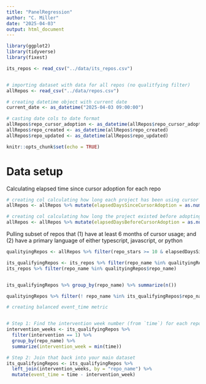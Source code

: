 ```yaml
---
title: "PanelRegression"
author: "C. Miller"
date: "2025-04-03"
output: html_document
---
```


```r
library(ggplot2)
library(tidyverse)
library(fixest)

its_repos <- read_csv("../data/its_repos.csv")


# importing dataset with data for all repos (no qualitfying filter)
allRepos <- read_csv("../data/repos.csv")

# creating datetime object with current date 
current_date <- as_datetime("2025-04-03 09:00:00")

# casting date cols to date format
allRepos$repo_cursor_adoption <- as_datetime(allRepos$repo_cursor_adoption)
allRepos$repo_created <- as_datetime(allRepos$repo_created)
allRepos$repo_updated <- as_datetime(allRepos$repo_updated)

knitr::opts_chunk$set(echo = TRUE)
```

# Data setup 

Calculating elapsed time since cursor adoption for each repo
```r
# creating col calculating how long each project has been using cursor for (how much time has elapsed since adoption)
allRepos <- allRepos %>% mutate(elapsedDaysSinceCursorAdoption = as.numeric(current_date - allRepos$repo_cursor_adoption, units = "days"))

# creating col calculating how long the project existed before adopting cursor (time delta b/w repo creation and cursor adoption date)
allRepos <- allRepos %>% mutate(elapsedDaysBeforeCursorAdoption = as.numeric(allRepos$repo_cursor_adoption - allRepos$repo_created, units = "days"))
```


Pulling subset of repos that (1) have at least 6 months of cursor usage; and (2) have a primary language of either typescript, javascript, or python
```r
qualityingRepos <- allRepos %>% filter(repo_stars >= 10 & elapsedDaysSinceCursorAdoption >= 180 & repo_primary_language %in% c("JavaScript","TypeScript","Python"))

its_qualifyingRepos <- its_repos %>% filter(repo_name %in% qualityingRepos$repo_name)
its_repos %>% filter(repo_name %in% qualityingRepos$repo_name)


its_qualifyingRepos %>% group_by(repo_name) %>% summarize(n())

qualityingRepos %>% filter(! repo_name %in% its_qualifyingRepos$repo_name)


```


```r
# creating balanced event_time metric 


# Step 1: Find the intervention week number (from `time`) for each repo
intervention_weeks <- its_qualifyingRepos %>%
  filter(intervention == 1) %>%
  group_by(repo_name) %>%
  summarize(intervention_week = min(time))

# Step 2: Join that back into your main dataset
its_qualifyingRepos <- its_qualifyingRepos %>%
  left_join(intervention_weeks, by = "repo_name") %>%
  mutate(event_time = time - intervention_week)


```







